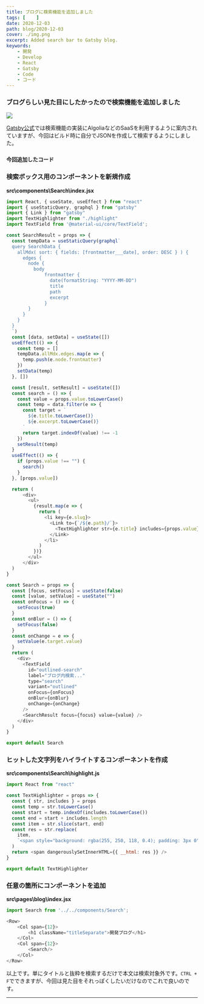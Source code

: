 ```yaml
---
title: ブログに検索機能を追加しました
tags: [    ]
date: 2020-12-03
path: blog/2020-12-03
cover: ./img.png
excerpt: Added search bar to Gatsby blog.
keywords:
    - 開発
    - Develop
    - React
    - Gatsby
    - Code
    - コード
---
```


### ブログらしい見た目にしたかったので検索機能を追加しました

![](./img1.png)

[Gatsby公式](https://www.gatsbyjs.com/docs/adding-search/)では検索機能の実装にAlgoliaなどのSaaSを利用するように案内されていますが、今回はビルド時に自分でJSONを作成して検索するようにしました。

### ``今回追加したコード``

### 検索ボックス用のコンポーネントを新規作成
**src\components\Search\index.jsx**

```javascript
import React, { useState, useEffect } from "react"
import { useStaticQuery, graphql } from "gatsby"
import { Link } from "gatsby"
import TextHighlighter from "./highlight"
import TextField from '@material-ui/core/TextField';

const SearchResult = props => {
  const tempData = useStaticQuery(graphql`
  query SearchData {
    allMdx( sort: { fields: [frontmatter___date], order: DESC } ) {
      edges {
        node {
          body
              frontmatter {
                date(formatString: "YYYY-MM-DD")
                title
                path
                excerpt
              }
        }
      }
    }
  }
  `)
  const [data, setData] = useState([])
  useEffect(() => {
    const temp = []
    tempData.allMdx.edges.map(e => {
      temp.push(e.node.frontmatter)
    })
    setData(temp)
  }, [])

  const [result, setResult] = useState([])
  const search = () => {
    const value = props.value.toLowerCase()
    const temp = data.filter(e => {
      const target = `
        ${e.title.toLowerCase()}
        ${e.excerpt.toLowerCase()}
      `
      return target.indexOf(value) !== -1
    })
    setResult(temp)
  }
  useEffect(() => {
    if (props.value !== "") {
      search()
    }
  }, [props.value])

  return (
      <div>
        <ul>
          {result.map(e => {
            return (
              <li key={e.slug}>
                <Link to={`/${e.path}/`}>
                  <TextHighlighter str={e.title} includes={props.value} />
                </Link>
              </li>
            )
          })}
        </ul>
      </div>
  )
}

const Search = props => {
  const [focus, setFocus] = useState(false)
  const [value, setValue] = useState("")
  const onFocus = () => {
    setFocus(true)
  }
  const onBlur = () => {
    setFocus(false)
  }
  const onChange = e => {
    setValue(e.target.value)
  }
  return (
    <div>
      <TextField 
        id="outlined-search"
        label="ブログ内検索..."
        type="search"
        variant="outlined"
        onFocus={onFocus}
        onBlur={onBlur}
        onChange={onChange}
      />
      <SearchResult focus={focus} value={value} />
    </div>
  )
}

export default Search
```

### ヒットした文字列をハイライトするコンポーネントを作成
**src\components\Search\highlight.js**

```javascript
import React from "react"

const TextHighlighter = props => {
  const { str, includes } = props
  const temp = str.toLowerCase()
  const start = temp.indexOf(includes.toLowerCase())
  const end = start + includes.length
  const item = str.slice(start, end)
  const res = str.replace(
    item,
    `<span style="background: rgba(255, 250, 118, 0.4); padding: 3px 0">${item}</span>`
  )
  return <span dangerouslySetInnerHTML={{ __html: res }} />
}

export default TextHighlighter
```

### 任意の箇所にコンポーネントを追加
**src\pages\blog\index.jsx**

```javascript
import Search from '../../components/Search';
```

```javascript
<Row>
    <Col span={12}>
        <h1 className="titleSeparate">開発ブログ</h1>
    </Col>
    <Col span={12}>
        <Search/>
    </Col>
</Row>
```

以上です。単にタイトルと抜粋を検索するだけで本文は検索対象外です。`CTRL + F`でできますが、今回は見た目をそれっぽくしたいだけなのでこれで良いのです。

---